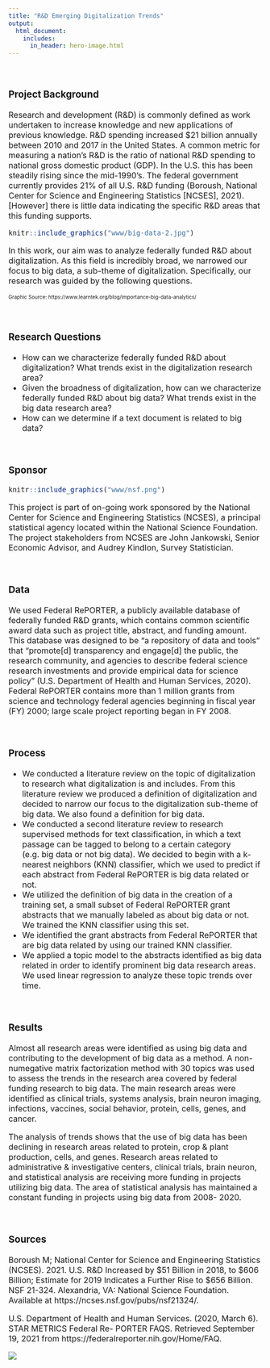 ```yaml
---
title: "R&D Emerging Digitalization Trends"
output:
  html_document:
    includes:
      in_header: hero-image.html
---
```

<font size="3">

<br />

### **Project Background**  
Research and development (R&D) is commonly defined as work undertaken to increase knowledge and new applications of previous knowledge. R&D spending increased $21 billion annually between 2010 and 2017 in the United States. A common metric for measuring a nation's R&D is the ratio of national R&D spending to national gross domestic product (GDP). In the U.S. this has been steadily rising since the mid-1990's. The federal government currently provides 21% of all U.S. R&D funding (Boroush, National Center for Science and Engineering Statistics [NCSES], 2021). [However] there is little data indicating the specific R&D areas that this funding supports.  


```r
knitr::include_graphics("www/big-data-2.jpg")
```

In this work, our aim was to analyze federally funded R&D about digitalization.  As this field is incredibly broad, we narrowed our focus to big data, a sub-theme of digitalization.  Specifically, our research was guided by the following questions.

<font size="1"> Graphic Source: https://www.learntek.org/blog/importance-big-data-analytics/</font>

<br />

### **Research Questions**
* How can we characterize federally funded R&D about digitalization? What trends exist in the digitalization research area?  
* Given the broadness of digitalization, how can we characterize federally funded R&D about big data? What trends exist in the big data research area?  
* How can we determine if a text document is related to big data?

<br />

### **Sponsor** 

```r
knitr::include_graphics("www/nsf.png")
```

This project is part of on-going work sponsored by the National Center for Science and Engineering Statistics (NCSES), a principal statistical agency located within the National Science Foundation. The project stakeholders from NCSES are John Jankowski, Senior Economic Advisor, and Audrey Kindlon, Survey Statistician.

<br />

### **Data**  
We used Federal RePORTER, a publicly available database of federally funded R&D grants, which contains common scientific award data such as project title, abstract, and funding amount. This database was designed to be “a repository of data and tools” that “promote[d] transparency and engage[d] the public, the research community, and agencies to describe federal science research investments and provide empirical data for science policy” (U.S. Department of Health and Human Services, 2020). Federal RePORTER contains more than 1 million grants from science and technology federal agencies beginning in fiscal year (FY) 2000; large scale project reporting began in FY 2008.  
  
<br />

### **Process**  
* We conducted a literature review on the topic of digitalization to research what digitalization is and includes.  From this literature review we produced a definition of digitalization and decided to narrow our focus to the digitalization sub-theme of big data.  We also found a definition for big data.
* We conducted a second literature review to research supervised methods for text classification, in which a text passage can be tagged to belong to a certain category (e.g. big data or not big data). We decided to begin with a k-nearest neighbors (KNN) classifier, which we used to predict if each abstract from Federal RePORTER is big data related or not.
* We utilized the definition of big data in the creation of a training set, a small subset of Federal RePORTER grant abstracts that we manually labeled as about big data or not.  We trained the KNN classifier using this set.
* We identified the grant abstracts from Federal RePORTER that are big data related by using our trained KNN classifier. 
* We applied a topic model to the abstracts identified as big data related in order to identify prominent big data research areas.  We used linear regression to analyze these topic trends over time.  

<br />


### **Results**  

Almost all research areas were identified as using big data and contributing to the development of big data as a method. A non- numegative matrix factorization method with 30 topics was used to assess the trends in the research area covered by federal funding research to big data. The main research areas were identified as clinical trials, systems analysis, brain neuron imaging, infections, vaccines, social behavior, protein, cells, genes, and cancer.  

The analysis of trends shows that the use of big data has been declining in research areas related to protein, crop & plant production, cells, and genes. Research areas related to administrative & investigative centers, clinical trials, brain neuron, and statistical analysis are receiving more funding in projects utilizing big data. The area of statistical analysis has maintained a constant funding in projects using big data from 2008- 2020.   



<br />


### **Sources**
Boroush M; National Center for Science and Engineering Statistics (NCSES). 2021. U.S. R&D Increased by \$51 Billion in 2018, to \$606 Billion; Estimate for 2019 Indicates a Further Rise to $656 Billion. NSF 21-324. Alexandria, VA: National Science Foundation. Available at https://ncses.nsf.gov/pubs/nsf21324/.


U.S. Department of Health and Human Services. (2020, March 6). STAR METRICS Federal Re- PORTER FAQS. Retrieved September 19, 2021 from https://federalreporter.nih.gov/Home/FAQ.
  
[![ ](www/black-logo.png)](https://biocomplexity.virginia.edu/event/data-science-public-good-symposium-2022)